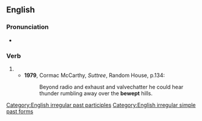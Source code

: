 ==English==

===Pronunciation===
* {{rhymes|en|ɛpt}}

===Verb===
{{head|en|verb form}}

# {{en-past of|beweep}}
#* '''1979''', Cormac McCarthy, ''Suttree'', Random House, p.134:
#*: Beyond radio and exhaust and valvechatter he could hear thunder rumbling away over the '''bewept''' hills.

[[Category:English irregular past participles]]
[[Category:English irregular simple past forms]]